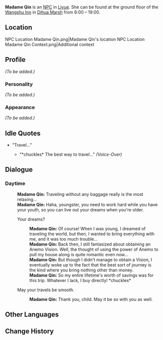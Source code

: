 {{Meta
<!-- REMOVE THIS TEMPLATE AFTER ADDING MISSING INFO -->
|missing_NPC_profile  = yes
}}
{{Character Infobox
|type             = NPC
|region           = Liyue
|image            = NPC Madame Qin.png
}}
'''Madame Qin''' {{Lang|zh=秦夫人|zh_rm=Qín-fūrén}} is an [[NPC]] in [[Liyue]]. She can be found at the ground floor of the [[Wangshu Inn]] in [[Dihua Marsh]] from 6:00 – 19:00.

==Location==
<gallery hideaddbutton="true" captionalign="center">
NPC Location Madame Qin.png|Madame Qin's location
NPC Location Madame Qin Context.png|Additional context
</gallery>

==Profile==
<!-- detailed story/lore information goes here -->
''(To be added.)''

===Personality===
''(To be added.)''

===Appearance===
''(To be added.)''

==Idle Quotes==
* "Travel..."
** {{A|VO Madame Qin 01.ogg}} "*chuckles* The best way to travel..." ''(Voice-Over)''

==Dialogue==
===Daytime===
{{Dialogue start}}
:'''Madame Qin:''' Traveling without any baggage really is the most relaxing...
:'''Madame Qin:''' Haha, youngster, you need to work hard while you have your youth, so you can live out your dreams when you're older.
:{{DIcon}} Your dreams?
::'''Madame Qin:''' Of course! When I was young, I dreamed of traveling the world, but then, I wanted to bring everything with me, and it was too much trouble...
::'''Madame Qin:''' Back then, I still fantasized about obtaining an Anemo Vision. Well, the thought of using the power of Anemo to pull my house along is quite romantic even now...
::'''Madame Qin:''' But though I didn't manage to obtain a Vision, I eventually woke up to the fact that the best sort of journey is the kind where you bring nothing other than money.
::'''Madame Qin:''' So my entire lifetime's worth of savings was for this trip. Whatever I lack, I buy directly! *chuckles*
:{{DIcon}} May your travels be smooth.
::'''Madame Qin:''' Thank you, child. May it be so with you as well.
{{Dialogue end}}

==Other Languages==
{{Other Languages
|default_hidden = 1
|en      = Madame Qin
|zhs     = 秦夫人
|zhs_rm  = Qín-fūrén
|zht     = 秦夫人
|zht_rm  = Qín-fūrén
|ja      = 秦夫人
|ja_rm   = Shin Fujin
|ko      = 진 씨 부인
|ko_rm   = 
|es      = Madam Qin
|fr      = Madame Qin
|ru      = Мадам Цин
|th      = มาดาม Qin
|th_rm   = Madam Qin
|vi      = Phu Nhân Qin
|de      = Madame Qin
|id      = Madame Qin
|pt      = Madame Qin
}}

==Change History==
{{Change History|1.0}}